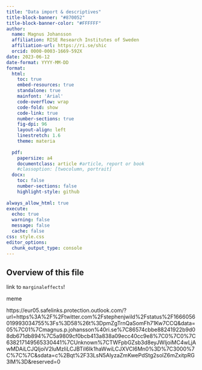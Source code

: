 ---
title: "Data import & descriptives"
title-block-banner: "#870052"
title-block-banner-color: "#FFFFFF"
author: 
  name: Magnus Johansson
  affiliation: RISE Research Institutes of Sweden
  affiliation-url: https://ri.se/shic
  orcid: 0000-0003-1669-592X
date: 2023-06-12
date-format: YYYY-MM-DD
format: 
  html:
    toc: true
    embed-resources: true
    standalone: true
    mainfont: 'Arial'
    code-overflow: wrap
    code-fold: show
    code-link: true
    number-sections: true
    fig-dpi: 96
    layout-align: left
    linestretch: 1.6
    theme: materia
    
  pdf:
    papersize: a4
    documentclass: article #article, report or book
    #classoption: [twocolumn, portrait]
  docx:
    toc: false
    number-sections: false
    highlight-style: github
    
always_allow_html: true
execute:
  echo: true
  warning: false
  message: false
  cache: false
css: style.css
editor_options: 
  chunk_output_type: console
---

## Overview of this file

link to `marginaleffects`!

meme

https://eur05.safelinks.protection.outlook.com/?url=https%3A%2F%2Ftwitter.com%2Fstephenjwild%2Fstatus%2F1666056019993034755%3Fs%3D58%26t%3DpmZgTrnQaSomFh71Kw7CCQ&data=05%7C01%7Cmagnus.p.johansson%40ri.se%7C86574cbbe88241922b9d08db671db894%7C5a9809cf0bcb413a838a09ecc40cc9e8%7C0%7C0%7C638217149565330441%7CUnknown%7CTWFpbGZsb3d8eyJWIjoiMC4wLjAwMDAiLCJQIjoiV2luMzIiLCJBTiI6Ik1haWwiLCJXVCI6Mn0%3D%7C3000%7C%7C%7C&sdata=c%2Bqt%2F33LsN5AlyzaZmKwePdStg2solZ6mZxitpRG3lM%3D&reserved=0

